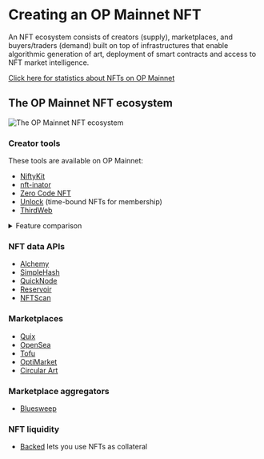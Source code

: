 
# Creating an OP Mainnet NFT

An NFT ecosystem consists of creators (supply), marketplaces, and buyers/traders (demand) built on top of infrastructures that enable algorithmic generation of art, deployment of smart contracts and access to NFT market intelligence.

[Click here for statistics about NFTs on OP Mainnet](https://dune.com/oplabspbc/optimism-nft-secondary-marketplaces)

## The OP Mainnet NFT ecosystem

![The OP Mainnet NFT ecosystem](/public/img/guides/dapp-developers/OP-NFT-Ecosystem.jpg)

### Creator tools

These tools are available on OP Mainnet:

- [NiftyKit](https://niftykit.com/)
- [nft-inator](https://nft-inator.com/)
- [Zero Code NFT](https://www.zerocodenft.com/)
- [Unlock](https://unlock-protocol.com/) (time-bound NFTs for membership)
- [ThirdWeb](https://thirdweb.com/)

<details>
<summary>
Feature comparison
</summary>

<Callout>
This comparison may be out of date

It is accurate, as far as we know, when written (early January 2023), but new features are implemented all the time.
</Callout>

|                   | NiftyKit | NFT-Inator | Mintplex | Zero Code NFT | ThirdWeb |
| ----------------- | --- | --- | --- | --- | --- |
| Multi-chain       | 3 | 5 | 6 | 11 | 7 (Flow coming soon) |
| Generator         | ❌ | ✅ | ❌ | ❌ | ❌ |
| ERC-20   support  | ❌ | ❌ | ✅ | ✅ | ✅ |
| ERC-721A support  | ✅ | ✅ | ✅ | ✅ | ✅ |
| ERC-1155 support  | ❌ | ❌ | ✅ | ❌ | ✅ |
| DAO support       | ❌ | ❌ | ❌ | ✅ | ✅ |
| No Code deployment| ✅ | ✅ | ✅ | ✅ | ❌ |
| Pricing / Fee     | [Flat membership fee plus 2.5%-10% of the sales](https://app.niftykit.com/buy/passes) | 2% commission on primary sales | Paywall for premium features | Test for free, $499 for OpenSea setup | Currently zero |
| Image Hosting | [NFT storage](https://nft.storage/) / [Pinata](https://www.pinata.cloud/) | [NFT storage](https://nft.storage/) / [Pinata](https://www.pinata.cloud/) | Up to creators. Recommend [Pinata](https://www.pinata.cloud/) | [IPFS](https://ipfs.tech/) | [IPFS](https://ipfs.tech/). [Arweave](https://www.arweave.org/) and [Filecoin](https://filecoin.io/) coming soon |

</details>

### NFT data APIs

- [Alchemy](https://docs.alchemy.com/reference/nft-api-quickstart)
- [SimpleHash](https://simplehash.com/)
- [QuickNode](https://www.quicknode.com/nft-api)
- [Reservoir](https://docs.reservoir.tools/reference/optimism)
- [NFTScan](https://docs.nftscan.com/reference/evm/get-nfts-by-account)

### Marketplaces

- [Quix](https://qx.app/)
- [OpenSea](https://opensea.io/rankings?chain=optimism)
- [Tofu](https://tofunft.com/optimism)
- [OptiMarket](https://optimarket.io/)
- [Circular Art](https://www.circularart.xyz/)

### Marketplace aggregators

- [Bluesweep](https://www.bluesweep.xyz/)

### NFT liquidity 

- [Backed](https://www.withbacked.xyz/network/optimism) lets you use NFTs as collateral

